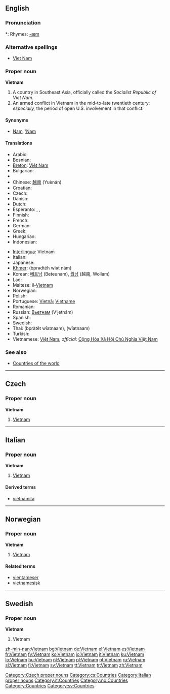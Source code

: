{{see|Viet Nam|Việt Nam}}
==English==

===Pronunciation===
*: Rhymes: [[Rhymes:English:-æm|-æm]]

===Alternative spellings===
* [[Viet Nam]]

===Proper noun===
'''Vietnam'''

# A country in Southeast Asia, officially called the ''Socialist Republic of Viet Nam''.
# An armed conflict in Vietnam in the mid-to-late twentieth century; ''especially,'' the period of open U.S. involvement in that conflict.

====Synonyms====
* [[Nam]], [['Nam|’Nam]]

====Translations====
{{trans-top|country in Southeast Asia}}
* Arabic: {{t-|ar|فيتنام|m|tr=fitnām|sc=Arab}}
* Bosnian: {{t-|bs|Vijetnam|m}}
* [[Breton]]: [[Viêt Nam]]
* Bulgarian: {{t+|bg|Виетнам|m|tr=Vietnám|sc=Cyrl}}
* {{trreq|Burmese}}
* Chinese: [[越南]] (Yuènán)
* Croatian: {{t-|hr|Vijetnam|m}}
* Czech: {{t-|cs|Vietnam|m}}
* Danish: {{t-|da|Vietnam}}
* Dutch: {{t+|nl|Vietnam}}
* Esperanto: {{t-|eo|Vjetnamio|xs=Esperanto}}, {{t-|eo|Vjet-Namo|xs=Esperanto}}, {{t-|eo|Vjetnamo|xs=Esperanto}}
* Finnish: {{t+|fi|Vietnam}}
* French: {{t+|fr|Viêt Nam}}
* German: {{t+|de|Vietnam}}
* Greek: {{t+|el|Βιετνάμ|n|tr=Vietnám|sc=Grek}}
* Hungarian: {{t+|hu|Vietnam}}
* Indonesian: {{t-|id|Vietnam|xs=Indonesian}}
{{trans-mid}}
* [[Interlingua]]: Vietnam
* Italian: {{t+|it|Vietnam}}
* Japanese: {{t+|ja|ベトナム|tr=Betonamu|sc=Jpan}}
* [[Khmer]]: {{Khmr|[[ប្រទេសវៀតណាម]]}} (bprədtēh wīət nām)
* Korean: [[베트남]] (Beteunam), [[월남]] (越南, Wollam)
* Lao: {{t-|lo|ຫວຽດນາມ|tr=wiat-naam|sc=Laoo|xs=Lao}}
* Maltese: il-[[Vjetnam]]
* Norwegian: {{t-|no|Vietnam}}
* Polish: {{t+|pl|Wietnam|m}}
* Portuguese: {{italbrac|Brazil}} [[Vietnã]]; {{italbrac|Portugal}} [[Vietname]] {{m}}
* Romanian: {{t-|ro|Vietnam|n}}
* Russian: [[Вьетнам]] (V’jetnám) {{m}}
* Spanish: {{t+|es|Vietnam|m}}
* Swedish: {{t+|sv|Vietnam}}
* Thai: {{Thai|[[ประเทศเวียดนาม]]}} (bpràtêt wîatnaam), {{Thai|[[เวียดนาม]]}} (wîatnaam)
* Turkish: {{t+|tr|Vietnam}}
* Vietnamese: [[Việt Nam]], ''official:'' [[w:vi:Việt Nam|Cộng Hòa Xã Hội Chủ Nghĩa Việt Nam]]
{{trans-bottom}}

===See also===
* [[Appendix:Countries of the world|Countries of the world]]

----

==Czech==

===Proper noun===
'''Vietnam''' {{m}}

# [[#English|Vietnam]]

[[Category:Czech proper nouns]]
[[Category:cs:Countries]]

----

==Italian==
{{wikipedia|lang=it}}

===Proper noun===
'''Vietnam''' {{m}}

# [[#English|Vietnam]]

====Derived terms====
* [[vietnamita]]

[[Category:Italian proper nouns]]
[[Category:it:Countries]]

----

==Norwegian==

===Proper noun===
'''Vietnam'''

# [[#English|Vietnam]]

====Related terms====
* [[vientameser]]
* [[vietnamesisk]]

[[Category:no:Countries]]

----

==Swedish==

===Proper noun===
'''Vietnam'''

# Vietnam

[[Category:Countries]]
[[Category:sv:Countries]]

[[zh-min-nan:Vietnam]]
[[bg:Vietnam]]
[[de:Vietnam]]
[[el:Vietnam]]
[[es:Vietnam]]
[[fr:Vietnam]]
[[fy:Vietnam]]
[[ko:Vietnam]]
[[io:Vietnam]]
[[it:Vietnam]]
[[ku:Vietnam]]
[[lo:Vietnam]]
[[hu:Vietnam]]
[[nl:Vietnam]]
[[pl:Vietnam]]
[[pt:Vietnam]]
[[ru:Vietnam]]
[[sl:Vietnam]]
[[fi:Vietnam]]
[[sv:Vietnam]]
[[tt:Vietnam]]
[[tr:Vietnam]]
[[zh:Vietnam]]